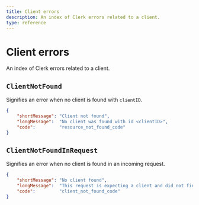 ```yaml
---
title: Client errors
description: An index of Clerk errors related to a client.
type: reference
---
```


# Client errors

An index of Clerk errors related to a client.

## `ClientNotFound`

Signifies an error when no client is found with `clientID`.

```json
{
    "shortMessage": "Client not found",
    "longMessage":  "No client was found with id <clientID>",
    "code":         "resource_not_found_code"
}
```

## `ClientNotFoundInRequest`

Signifies an error when no client is found in an incoming request.

```json
{
    "shortMessage": "No client found",
    "longMessage":  "This request is expecting a client and did not find one",
    "code":         "client_not_found_code"
}
```
